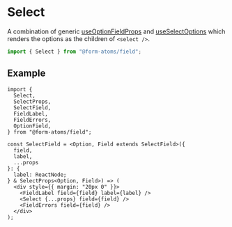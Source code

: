 
<Meta title="components/Select" of={SelectStories} />

# Select

A combination of generic [useOptionFieldProps](?path=/docs/hooks-useoptionfieldprops--docs) and [useSelectOptions](?path=/docs/hooks-useselectoptions--docs)
which renders the options as the children of `<select />`.

```ts
import { Select } from "@form-atoms/field";
```

## Example

```tsx
import {
  Select,
  SelectProps,
  SelectField,
  FieldLabel,
  FieldErrors,
  OptionField,
} from "@form-atoms/field";

const SelectField = <Option, Field extends SelectField>({
  field,
  label,
  ...props
}: {
  label: ReactNode;
} & SelectProps<Option, Field>) => (
  <div style={{ margin: "20px 0" }}>
    <FieldLabel field={field} label={label} />
    <Select {...props} field={field} />
    <FieldErrors field={field} />
  </div>
);
```

<Stories />
